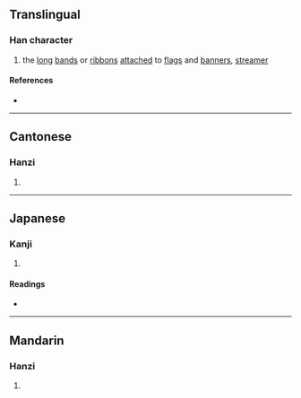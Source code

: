 {{character info}}
==Translingual==

===Han character===
{{Han char|rn=50|rad=巾|as=11|sn=14|four=43222|canj=LBIIH|ids=⿰巾參}}

# the [[long]] [[band]]s or [[ribbon]]s [[attach]]ed to [[flag]]s and [[banner]]s, [[streamer]]

====References====
* {{Han ref|kx=0335.250|dkj=09047|dj=0642.290|hdz=10753.070|uh=5E53|ud=24147|bh=E1B4|bd=57780}}

----

==Cantonese==

===Hanzi===
{{yue-hanzi|jyut=[[saam1]]|y=saam1}}

# {{rfdef|yue|sort=巾11}}

----

==Japanese==

===Kanji===
{{ja-kanji|grade=|rs=巾11}}

# {{rfdef|ja|sort=巾11}}

====Readings====
* {{ja-readings|on=[[しん]] (shin), [[せん]] (sen), [[さん]] (san), [[せう]] (seu)|kun=}}

----

==Mandarin==

===Hanzi===
{{cmn-hanzi|pin=[[shān]] ([[shan1]])|wg=shan<sup>1</sup>}}

# {{rfdef|cmn|sort=巾11}}